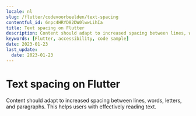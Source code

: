 ```yaml
---
locale: nl
slug: /flutter/codevoorbeelden/text-spacing
contentful_id: 6npc4HRYD82DW0lwwLihIa
title: Text spacing on Flutter
description: Content should adapt to increased spacing between lines, words, letters, and paragraphs.
keywords: [Flutter, accessibility, code sample]
date: 2023-01-23
last_update:
  date: 2023-01-23
---
```


# Text spacing on Flutter

Content should adapt to increased spacing between lines, words, letters, and paragraphs. This helps users with effectively reading text.

<CodeSample id="text-spacing" platform="flutter" locale="nl"/>
